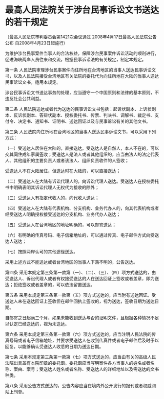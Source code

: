 # 最高人民法院关于涉台民事诉讼文书送达的若干规定

  

（最高人民法院审判委员会第1421次会议通过 2008年4月17日最高人民法院公告公布 自2008年4月23日起施行）

为维护涉台民事案件当事人的合法权益，保障涉台民事案件诉讼活动的顺利进行，促进海峡两岸人员往来和交流，根据民事诉讼法的有关规定，制定本规定。

第一条 人民法院审理涉台民事案件向住所地在台湾地区的当事人送达民事诉讼文书，以及人民法院接受台湾地区有关法院的委托代为向住所地在大陆的当事人送达民事诉讼文书，适用本规定。

涉台民事诉讼文书送达事务的处理，应当遵守一个中国原则和法律的基本原则，不违反社会公共利益。

第二条 人民法院送达或者代为送达的民事诉讼文书包括：起诉状副本、上诉状副本、反诉状副本、答辩状副本、授权委托书、传票、判决书、调解书、裁定书、支付令、决定书、通知书、证明书、送达回证以及与民事诉讼有关的其他文书。

第三条 人民法院向住所地在台湾地区的当事人送达民事诉讼文书，可以采用下列方式：

（一）受送达人居住在大陆的，直接送达。受送达人是自然人，本人不在的，可以交其同住成年家属签收；受送达人是法人或者其他组织的，应当由法人的法定代表人、其他组织的主要负责人或者该法人、组织负责收件的人签收；

受送达人不在大陆居住，但送达时在大陆的，可以直接送达；

（二）受送达人在大陆有诉讼代理人的，向诉讼代理人送达。受送达人在授权委托书中明确表明其诉讼代理人无权代为接收的除外；

（三）受送达人有指定代收人的，向代收人送达；

（四）受送达人在大陆有代表机构、分支机构、业务代办人的，向其代表机构或者经受送达人明确授权接受送达的分支机构、业务代办人送达；

（五）受送达人在台湾地区的地址明确的，可以邮寄送达；

（六）有明确的传真号码、电子信箱地址的，可以通过传真、电子邮件方式向受送达人送达；

（七）按照两岸认可的其他途径送达。

采用上述方式不能送达或者台湾地区的当事人下落不明的，公告送达。

第四条 采用本规定第三条第一款第（一）、（二）、（三）、（四）项方式送达的，由受送达人、诉讼代理人或者有权接受送达的人在送达回证上签收或者盖章，即为送达；拒绝签收或者盖章的，可以依法留置送达。

第五条 采用本规定第三条第一款第（五）项方式送达的，应当附有送达回证。受送达人未在送达回证上签收但在邮件回执上签收的，视为送达，签收日期为送达日期。

自邮寄之日起满三个月，如果未能收到送达与否的证明文件，且根据各种情况不足以认定已经送达的，视为未送达。

第六条 采用本规定第三条第一款第（六）项方式送达的，应当注明人民法院的传真号码或者电子信箱地址，并要求受送达人在收到传真件或者电子邮件后及时予以回复。以能够确认受送达人收悉的日期为送达日期。

第七条 采用本规定第三条第一款第（七）项方式送达的，应当由有关的高级人民法院出具盖有本院印章的委托函。委托函应当写明案件各方当事人的姓名或者名称、案由、案号；受送达人姓名或者名称、受送达人的详细地址以及需送达的文书种类。

第八条 采用公告方式送达的，公告内容应当在境内外公开发行的报刊或者权威网站上刊登。